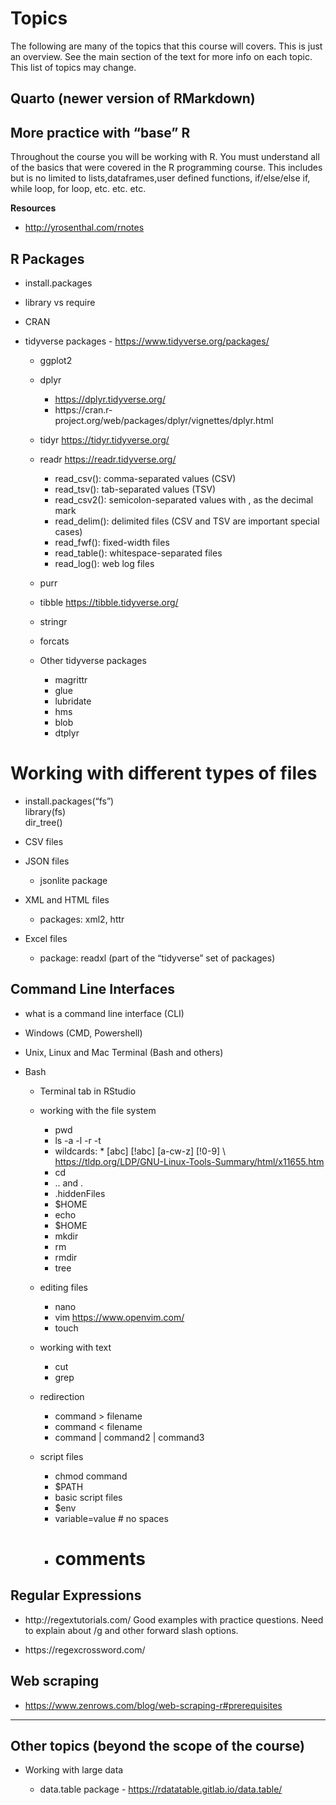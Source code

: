# <yrChapterNumber></yrChapterNumber> Topics

The following are many of the topics that this course will covers.
This is just an overview. See the main section
of the text for more info on each topic. This list of topics may change. 


## Quarto (newer version of RMarkdown)

## More practice with "base" R

  Throughout the course you will be working with R. You must understand all 
  of the basics that were covered in the R programming course. This includes
  but is no limited to lists,dataframes,user defined functions, if/else/else if,
  while loop, for loop, etc. etc. etc.
  
  **Resources**
  
  * <http://yrosenthal.com/rnotes>


## R Packages

* install.packages

* library vs require

* CRAN

* tidyverse packages - <https://www.tidyverse.org/packages/>
  - ggplot2
  - dplyr 
    * <https://dplyr.tidyverse.org/>
    * https://cran.r-project.org/web/packages/dplyr/vignettes/dplyr.html
  - tidyr <https://tidyr.tidyverse.org/>
  - readr <https://readr.tidyverse.org/>
      * read_csv(): comma-separated values (CSV)
      * read_tsv(): tab-separated values (TSV)
      * read_csv2(): semicolon-separated values with , as the decimal mark
      * read_delim(): delimited files (CSV and TSV are important special cases)
      * read_fwf(): fixed-width files
      * read_table(): whitespace-separated files
      * read_log(): web log files
  - purr
  - tibble <https://tibble.tidyverse.org/>
  - stringr
  - forcats

  - Other tidyverse packages
  
    - magrittr
    - glue
    - lubridate
    - hms
    - blob
    - dtplyr
    
    
# Working with different types of files

  - install.packages("fs")  
    library(fs)  
    dir_tree()
    
  - CSV files

  - JSON files

    * jsonlite package

  - XML and HTML files

    * packages: xml2, httr

  - Excel files
  
    * package: readxl (part of the "tidyverse" set of packages)








## Command Line Interfaces

  - what is a command line interface (CLI)
  
  - Windows (CMD, Powershell)
  
  - Unix, Linux and Mac Terminal (Bash and others)
  
  - Bash

    * Terminal tab in RStudio
    
    * working with the file system
  
      - pwd
      - ls -a -l -r -t
      - wildcards: * [abc] [!abc] [a-cw-z] [!0-9] \\    
        <https://tldp.org/LDP/GNU-Linux-Tools-Summary/html/x11655.htm>
      * cd
      - .. and .
      - .hiddenFiles
      - $HOME
      * echo
      * $HOME
      * mkdir
      * rm
      * rmdir
      * tree
    
    * editing files
  
      - nano
      - vim <https://www.openvim.com/>
      - touch

    * working with text  
  
      - cut
      * grep
    
    * redirection
      - command > filename
      - command < filename
      - command | command2 | command3 

    * script files
      - chmod command
      - $PATH
      - basic script files
      - $env
      - variable=value # no spaces
      - # comments

## Regular Expressions

- http://regextutorials.com/
  Good examples with practice questions.
  Need to explain about /g and other forward slash options.

-  https://regexcrossword.com/

## Web scraping

- <https://www.zenrows.com/blog/web-scraping-r#prerequisites>

---

## Other topics (beyond the scope of the course)

* Working with large data

  - data.table package - <https://rdatatable.gitlab.io/data.table/>



